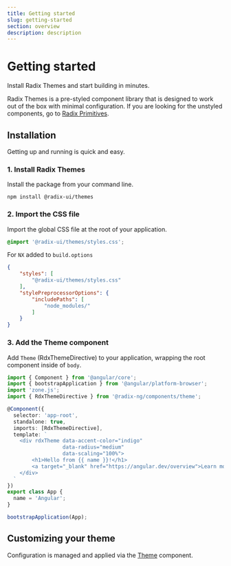 ```yaml
---
title: Getting started
slug: getting-started
section: overview
description: description
---
```


# Getting started

<Description>Install Radix Themes and start building in minutes.</Description>

Radix Themes is a pre-styled component library that is designed to work out of the box with minimal configuration.
If you are looking for the unstyled components, go to [Radix Primitives](/primitives/overview/introduction).

## Installation

Getting up and running is quick and easy.

### 1. Install Radix Themes

Install the package from your command line.
```shell
npm install @radix-ui/themes
```

### 2. Import the CSS file

Import the global CSS file at the root of your application.

```css
@import '@radix-ui/themes/styles.css';
```

For `NX` added to `build.options`
```json
{
    "styles": [
        "@radix-ui/themes/styles.css"
    ],
    "stylePreprocessorOptions": {
        "includePaths": [
            "node_modules/"
        ]
    }
}
```


### 3. Add the Theme component

Add `Theme` (RdxThemeDirective) to your application, wrapping the root component inside of `body`.

```typescript {4, 9, 11-13, 16}
import { Component } from '@angular/core';
import { bootstrapApplication } from '@angular/platform-browser';
import 'zone.js';
import { RdxThemeDirective } from '@radix-ng/components/theme';

@Component({
  selector: 'app-root',
  standalone: true,
  imports: [RdxThemeDirective],
  template: `
    <div rdxTheme data-accent-color="indigo"
                  data-radius="medium"
                  data-scaling="100%">
        <h1>Hello from {{ name }}!</h1>
        <a target="_blank" href="https://angular.dev/overview">Learn more about Angular</a>
    </div>
  `
})
export class App {
  name = 'Angular';
}

bootstrapApplication(App);
```

## Customizing your theme

Configuration is managed and applied via the [Theme]() component.
